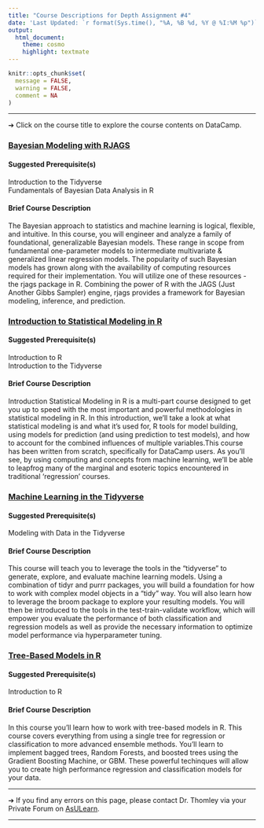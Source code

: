 ```yaml
---
title: "Course Descriptions for Depth Assignment #4"
date: 'Last Updated: `r format(Sys.time(), "%A, %B %d, %Y @ %I:%M %p")`'
output: 
  html_document: 
    theme: cosmo
    highlight: textmate
---
```


```r
knitr::opts_chunk$set(
  message = FALSE,
  warning = FALSE,
  comment = NA
)
```
<hr>

&#10132; Click on the course title to explore the course contents on DataCamp.

### **[Bayesian Modeling with RJAGS](https://app.datacamp.com/learn/courses/bayesian-modeling-with-rjags)**

#### **Suggested Prerequisite(s)**

Introduction to the Tidyverse  
Fundamentals of Bayesian Data Analysis in R

#### **Brief Course Description**

The Bayesian approach to statistics and machine learning is logical, flexible, and intuitive. In this course, you will engineer and analyze a family of foundational, generalizable Bayesian models. These range in scope from fundamental one-parameter models to intermediate multivariate & generalized linear regression models. The popularity of such Bayesian models has grown along with the availability of computing resources required for their implementation. You will utilize one of these resources - the rjags package in R. Combining the power of R with the JAGS (Just Another Gibbs Sampler) engine, rjags provides a framework for Bayesian modeling, inference, and prediction.

### **[Introduction to Statistical Modeling in R](https://app.datacamp.com/learn/courses/introduction-to-statistical-modeling-in-r)**

#### **Suggested Prerequisite(s)**

Introduction to R  
Introduction to the Tidyverse  

#### **Brief Course Description**

Introduction Statistical Modeling in R is a multi-part course designed to get you up to speed with the most important and powerful methodologies in statistical modeling in R. In this introduction, we'll take a look at what statistical modeling is and what it's used for, R tools for model building, using models for prediction (and using prediction to test models), and how to account for the combined influences of multiple variables.This course has been written from scratch, specifically for DataCamp users. As you'll see, by using computing and concepts from machine learning, we'll be able to leapfrog many of the marginal and esoteric topics encountered in traditional 'regression' courses.

### **[Machine Learning in the Tidyverse](https://app.datacamp.com/learn/courses/machine-learning-in-the-tidyverse)**

#### **Suggested Prerequisite(s)**

Modeling with Data in the Tidyverse

#### **Brief Course Description**

This course will teach you to leverage the tools in the "tidyverse" to generate, explore, and evaluate machine learning models. Using a combination of tidyr and purrr packages, you will build a foundation for how to work with complex model objects in a "tidy" way. You will also learn how to leverage the broom package to explore your resulting models. You will then be introduced to the tools in the test-train-validate workflow, which will empower you evaluate the performance of both classification and regression models as well as provide the necessary information to optimize model performance via hyperparameter tuning.


### **[Tree-Based Models in R](https://app.datacamp.com/learn/courses/tree-based-models-in-r)**

#### **Suggested Prerequisite(s)**

Introduction to R

#### **Brief Course Description**

In this course you'll learn how to work with tree-based models in R. This course covers everything from using a single tree for regression or classification to more advanced ensemble methods. You'll learn to implement bagged trees, Random Forests, and boosted trees using the Gradient Boosting Machine, or GBM. These powerful techinques will allow you to create high performance regression and classification models for your data.

<hr>
&#10132; If you find any errors on this page, please contact Dr. Thomley via your Private Forum on [AsULearn](https://asulearn.appstate.edu/).
<hr>

